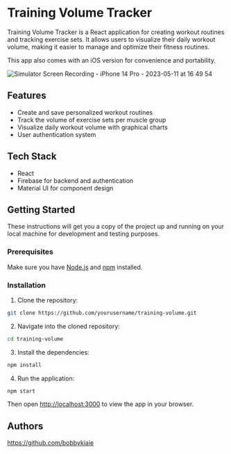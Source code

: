 # Training Volume Tracker

Training Volume Tracker is a React application for creating workout routines and tracking exercise sets. It allows users to visualize their daily workout volume, making it easier to manage and optimize their fitness routines.

This app also comes with an iOS version for convenience and portability.


![Simulator Screen Recording - iPhone 14 Pro - 2023-05-11 at 16 49 54](https://github.com/bobbykiaie/training-volume/assets/64176441/8c7512d0-4a2e-40c9-b2e9-402f11ff2423)


## Features

- Create and save personalized workout routines
- Track the volume of exercise sets per muscle group
- Visualize daily workout volume with graphical charts
- User authentication system

## Tech Stack

- React
- Firebase for backend and authentication
- Material UI for component design

## Getting Started

These instructions will get you a copy of the project up and running on your local machine for development and testing purposes.

### Prerequisites

Make sure you have [Node.js](http://nodejs.org/) and [npm](https://www.npmjs.com/) installed.

### Installation

1. Clone the repository:

```bash
git clone https://github.com/yourusername/training-volume.git
```

2. Navigate into the cloned repository:

```bash
cd training-volume
```

3. Install the dependencies:

```bash
npm install
```

4. Run the application:

```bash
npm start
```

Then open [http://localhost:3000](http://localhost:3000) to view the app in your browser.

## Authors

https://github.com/bobbykiaie

